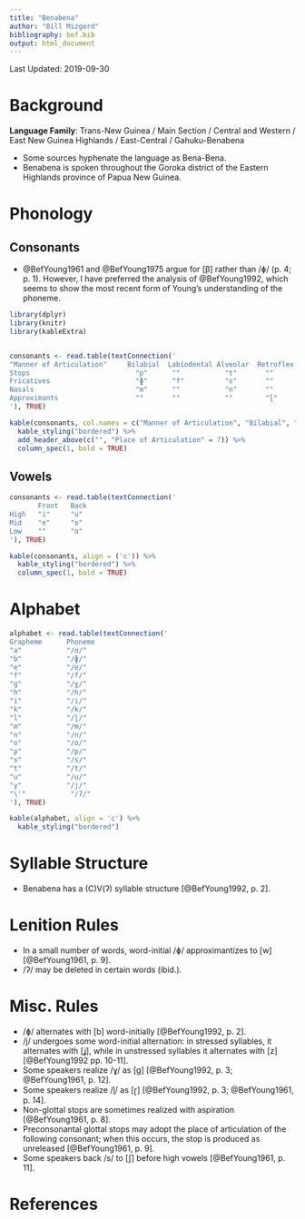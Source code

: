 ```yaml
---
title: "Benabena"
author: "Bill Mizgerd"
bibliography: bef.bib
output: html_document
---
```


Last Updated: 2019-09-30

# Background

**Language Family**: Trans-New Guinea / Main Section / Central and Western / East New Guinea Highlands / East-Central / Gahuku-Benabena

* Some sources hyphenate the language as Bena-Bena.
* Benabena is spoken throughout the Goroka district of the Eastern Highlands province of Papua New Guinea.  

# Phonology

## Consonants

* @BefYoung1961 and @BefYoung1975 argue for [β] rather than /ɸ/ (p. 4; p. 1). However, I have preferred the analysis of @BefYoung1992, which seems to show the most recent form of Young's understanding of the phoneme.

```r

library(dplyr)
library(knitr)
library(kableExtra)


consonants <- read.table(textConnection('
"Manner of Articulation"     Bilabial  Labiodental Alveolar  Retroflex  Palatal  Velar  Glottal
Stops                          "p"      ""           "t"       ""         ""       "k"    "ʔ"
Fricatives                     "ɸ"      "f"          "s"       ""         ""       "ɣ"    "h"
Nasals                         "m"      ""           "n"       ""         ""       ""     ""
Approximants                   ""       ""           ""        "ɭ"        "j"      ""     ""
'), TRUE)

kable(consonants, col.names = c("Manner of Articulation", "Bilabial", "Labiodental", "Alveolar", "Retroflex", "Palatal", "Velar", "Glottal"), align = ('c')) %>%
  kable_styling("bordered") %>%
  add_header_above(c("", "Place of Articulation" = 7)) %>%
  column_spec(1, bold = TRUE)
```

## Vowels

```r
consonants <- read.table(textConnection('
       Front   Back
High   "i"     "u"
Mid    "e"     "o"
Low    ""      "ɑ"
'), TRUE)

kable(consonants, align = ('c')) %>%
  kable_styling("bordered") %>%
  column_spec(1, bold = TRUE)
```

# Alphabet

```r

alphabet <- read.table(textConnection('
Grapheme      Phoneme
"a"           "/ɑ/"  
"b"           "/ɸ/"  
"e"           "/e/"  
"f"           "/f/"  
"g"           "/ɣ/"  
"h"           "/h/"  
"i"           "/i/"  
"k"           "/k/"  
"l"           "/ɭ/"  
"m"           "/m/"  
"n"           "/n/"  
"o"           "/o/"  
"p"           "/p/"  
"s"           "/s/"  
"t"           "/t/"  
"u"           "/u/"  
"y"           "/j/"  
"\'"           "/ʔ/"
'), TRUE)

kable(alphabet, align = 'c') %>%
  kable_styling("bordered")
```

# Syllable Structure

* Benabena has a (C)V(ʔ) syllable structure [@BefYoung1992, p. 2].

# Lenition Rules

* In a small number of words, word-initial /ɸ/ approximantizes to [w] [@BefYoung1961, p. 9].
* /ʔ/ may be deleted in certain words (ibid.).

# Misc. Rules

* /ɸ/ alternates with [b] word-initially [@BefYoung1992, p. 2].
* /j/ undergoes some word-initial alternation: in stressed syllables, it alternates with [ʝ], while in unstressed syllables it alternates with [z] [@BefYoung1992 pp. 10-11].
* Some speakers realize /ɣ/ as [ɡ] [@BefYoung1992, p. 3; @BefYoung1961, p. 12].
* Some speakers realize /ɭ/ as [ɽ] [@BefYoung1992, p. 3; @BefYoung1961, p. 14].
* Non-glottal stops are sometimes realized with aspiration [@BefYoung1961, p. 8].
* Preconsonantal glottal stops may adopt the place of articulation of the following consonant; when this occurs, the stop is produced as unreleased [@BefYoung1961, p. 9].
* Some speakers back /s/ to [ʃ] before high vowels [@BefYoung1961, p. 11].

# References
